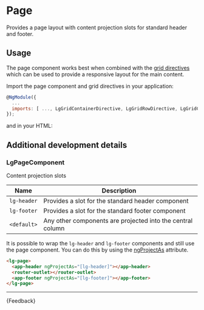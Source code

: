 
<Meta title="Templates/Page/Guide" />

# Page

<p class="standfirst">Provides a page layout with content projection slots for standard header and footer.</p>

## Usage

The page component works best when combined with the [grid directives](./?path=/docs/helpers-directives-grid-guide--docs) which can be used to provide a responsive layout for the main content.

Import the page component and grid directives in your application:

```js
@NgModule({
  ...
  imports: [ ..., LgGridContainerDirective, LgGridRowDirective, LgGridColDirective, LgPageComponent ],
});
```

and in your HTML:

<Source id="templates-page-examples--two-columns" />

## Additional development details

### LgPageComponent

Content projection slots

| Name        | Description                                                |
|-------------|------------------------------------------------------------|
| `lg-header` | Provides a slot for the standard header component          |
| `lg-footer` | Provides a slot for the standard footer component          |
| `<default>` | Any other components are projected into the central column |

It is possible to wrap the `lg-header` and `lg-footer` components and still use the page component.
You can do this by using the <a href="https://medium.com/ignite-ui/using-ng-content-ngprojectas-1664d7c1d3b" target="_blank">ngProjectAs</a> attribute.

```html
<lg-page>
  <app-header ngProjectAs="[lg-header]"></app-header>
  <router-outlet></router-outlet>
  <app-footer ngProjectAs="[lg-footer]"></app-footer>
</lg-page>
```

***

<Markdown>
  {Feedback}
</Markdown>

